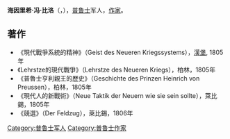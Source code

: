 {{Unreferenced|time=2020-01-11T02:49:31+00:00}}
'''海因里希·冯·比洛'''（{{lang|de|Dietrich Heinrich von Bülow}}，{{bd|1757年||1807年||}}），[[普鲁士|普鲁士]]军人，[[作家|作家]]。

==著作==
*《現代戰爭系統的精神》（Geist des Neueren Kriegssystems），[[漢堡|漢堡]], 1805年
*《Lehrstze的現代戰爭》（Lehrstze des Neueren Kriegs），柏林，1805年
*《普魯士亨利親王的歷史》（Geschichte des Prinzen Heinrich von Preussen），柏林，1805年
*《現代人的新戰術》（Neue Taktik der Neuern wie sie sein sollte），萊比錫，1805年
*《競選》（Der Feldzug），萊比錫，1806年

{{Authority control}}
{{DEFAULTSORT:Bulow}}
{{德国人物小作品}}
[[Category:普鲁士军人|Category:普鲁士军人]]
[[Category:普鲁士作家|Category:普鲁士作家]]